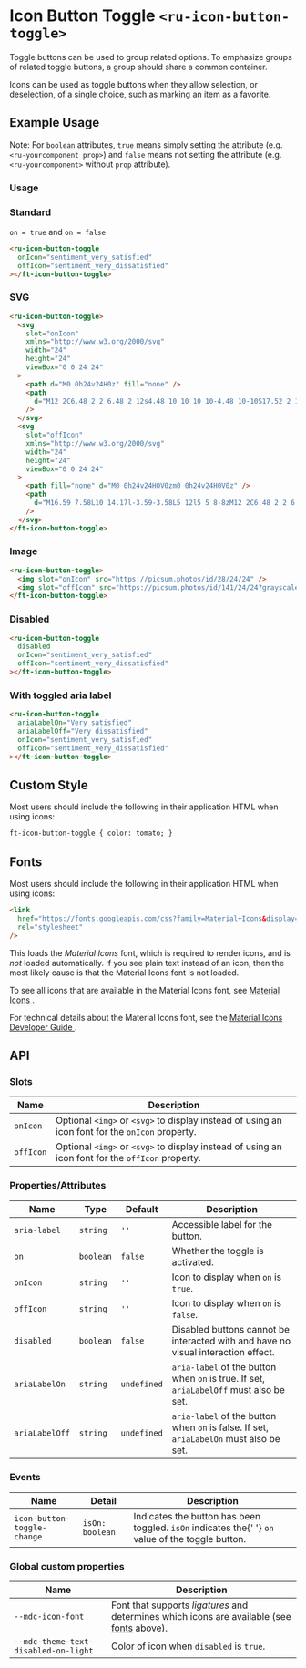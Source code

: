 
<Meta title="Ruhil UI/Component/IconButtonToggle/Doc" />

<style>{`

`}</style>

# Icon Button Toggle `<ru-icon-button-toggle>`

<p>
  Toggle buttons can be used to group related options. To emphasize groups of
  related toggle buttons, a group should share a common container.
</p>

<p>
  Icons can be used as toggle buttons when they allow selection, or deselection,
  of a single choice, such as marking an item as a favorite.
</p>

## Example Usage

Note: For `boolean` attributes, `true` means simply setting the attribute (e.g. `<ru-yourcomponent prop>`) and `false` means not setting the attribute (e.g. `<ru-yourcomponent>` without `prop` attribute).

### Usage

<Canvas withToolbar>
  <Story
    id="ruhil-ui-component-iconbuttontoggle--icon-button-toggle"
    height="50px"
  />
</Canvas>

### Standard

`on = true` and `on = false`

```html
<ru-icon-button-toggle
  onIcon="sentiment_very_satisfied"
  offIcon="sentiment_very_dissatisfied"
></ft-icon-button-toggle>
```

### SVG

```html
<ru-icon-button-toggle>
  <svg
    slot="onIcon"
    xmlns="http://www.w3.org/2000/svg"
    width="24"
    height="24"
    viewBox="0 0 24 24"
  >
    <path d="M0 0h24v24H0z" fill="none" />
    <path
      d="M12 2C6.48 2 2 6.48 2 12s4.48 10 10 10 10-4.48 10-10S17.52 2 12 2zm-2 15l-5-5 1.41-1.41L10 14.17l7.59-7.59L19 8l-9 9z"
    />
  </svg>
  <svg
    slot="offIcon"
    xmlns="http://www.w3.org/2000/svg"
    width="24"
    height="24"
    viewBox="0 0 24 24"
  >
    <path fill="none" d="M0 0h24v24H0V0zm0 0h24v24H0V0z" />
    <path
      d="M16.59 7.58L10 14.17l-3.59-3.58L5 12l5 5 8-8zM12 2C6.48 2 2 6.48 2 12s4.48 10 10 10 10-4.48 10-10S17.52 2 12 2zm0 18c-4.42 0-8-3.58-8-8s3.58-8 8-8 8 3.58 8 8-3.58 8-8 8z"
    />
  </svg>
</ft-icon-button-toggle>
```

### Image

```html
<ru-icon-button-toggle>
  <img slot="onIcon" src="https://picsum.photos/id/28/24/24" />
  <img slot="offIcon" src="https://picsum.photos/id/141/24/24?grayscale" />
</ft-icon-button-toggle>
```

### Disabled

```html
<ru-icon-button-toggle
  disabled
  onIcon="sentiment_very_satisfied"
  offIcon="sentiment_very_dissatisfied"
></ft-icon-button-toggle>
```

### With toggled aria label

```html
<ru-icon-button-toggle
  ariaLabelOn="Very satisfied"
  ariaLabelOff="Very dissatisfied"
  onIcon="sentiment_very_satisfied"
  offIcon="sentiment_very_dissatisfied"
></ft-icon-button-toggle>
```

## Custom Style

Most users should include the following in their application HTML when using icons:

```html
ft-icon-button-toggle { color: tomato; }
```

## Fonts

Most users should include the following in their application HTML when using icons:

```html
<link
  href="https://fonts.googleapis.com/css?family=Material+Icons&display=block"
  rel="stylesheet"
/>
```

<p>
  This loads the <em>Material Icons</em> font, which is required to render
  icons, and is
  <em>not</em> loaded automatically. If you see plain text instead of an icon, then
  the most likely cause is that the Material Icons font is not loaded.
</p>

<p>
  To see all icons that are available in the Material Icons font, see
  <a href="https://material.io/resources/icons/" rel="nofollow">
    Material Icons
  </a>.
</p>

<p>
  For technical details about the Material Icons font, see the
  <a href="https://google.github.io/material-design-icons/" rel="nofollow">
    Material Icons Developer Guide
  </a>.
</p>

## API

### Slots

<table>
  <thead>
    <tr>
      <th>Name</th>
      <th>Description</th>
    </tr>
  </thead>
  <tbody>
    <tr>
      <td>
        <code>onIcon</code>
      </td>
      <td>
        Optional <code>&lt;img&gt;</code> or <code>&lt;svg&gt;</code> to display
        instead of using an icon font for the <code>onIcon</code> property.
      </td>
    </tr>
    <tr>
      <td>
        <code>offIcon</code>
      </td>
      <td>
        Optional <code>&lt;img&gt;</code> or <code>&lt;svg&gt;</code> to display
        instead of using an icon font for the <code>offIcon</code> property.
      </td>
    </tr>
  </tbody>
</table>

### Properties/Attributes

<table>
  <thead>
    <tr>
      <th>Name</th>
      <th>Type</th>
      <th>Default</th>
      <th>Description</th>
    </tr>
  </thead>
  <tbody>
    <tr>
      <td>
        <code>aria-label</code>
      </td>
      <td>
        <code>string</code>
      </td>
      <td>
        <code>''</code>
      </td>
      <td>Accessible label for the button.</td>
    </tr>
    <tr>
      <td>
        <code>on</code>
      </td>
      <td>
        <code>boolean</code>
      </td>
      <td>
        <code>false</code>
      </td>
      <td>Whether the toggle is activated.</td>
    </tr>
    <tr>
      <td>
        <code>onIcon</code>
      </td>
      <td>
        <code>string</code>
      </td>
      <td>
        <code>''</code>
      </td>
      <td>
        Icon to display when <code>on</code> is <code>true</code>.
      </td>
    </tr>
    <tr>
      <td>
        <code>offIcon</code>
      </td>
      <td>
        <code>string</code>
      </td>
      <td>
        <code>''</code>
      </td>
      <td>
        Icon to display when <code>on</code> is <code>false</code>.
      </td>
    </tr>
    <tr>
      <td>
        <code>disabled</code>
      </td>
      <td>
        <code>boolean</code>
      </td>
      <td>
        <code>false</code>
      </td>
      <td>
        Disabled buttons cannot be interacted with and have no visual
        interaction effect.
      </td>
    </tr>
    <tr>
      <td>
        <code>ariaLabelOn</code>
      </td>
      <td>
        <code>string</code>
      </td>
      <td>
        <code>undefined</code>
      </td>
      <td>
        <code>aria-label</code> of the button when <code>on</code> is true. If
        set, <code>ariaLabelOff</code> must also be set.
      </td>
    </tr>
    <tr>
      <td>
        <code>ariaLabelOff</code>
      </td>
      <td>
        <code>string</code>
      </td>
      <td>
        <code>undefined</code>
      </td>
      <td>
        <code>aria-label</code> of the button when <code>on</code> is false. If
        set, <code>ariaLabelOn</code> must also be set.
      </td>
    </tr>
  </tbody>
</table>

### Events

<table>
  <thead>
    <tr>
      <th>Name</th>
      <th>Detail</th>
      <th>Description</th>
    </tr>
  </thead>
  <tbody>
    <tr>
      <td>
        <code>icon-button-toggle-change</code>
      </td>
      <td>
        <code>isOn: boolean</code>
      </td>
      <td>
        Indicates the button has been toggled. <code>isOn</code> indicates the{' '}
        <code>on</code> value of the toggle button.
      </td>
    </tr>
  </tbody>
</table>

### Global custom properties

<table>
  <thead>
    <tr>
      <th>Name</th>
      <th>Description</th>
    </tr>
  </thead>
  <tbody>
    <tr>
      <td>
        <code>--mdc-icon-font</code>
      </td>
      <td>
        Font that supports <em>ligatures</em> and determines which icons are
        available (see <a href="#fonts">fonts</a> above).
      </td>
    </tr>
    <tr>
      <td>
        <code>--mdc-theme-text-disabled-on-light</code>
      </td>
      <td>
        Color of icon when <code>disabled</code> is <code>true</code>.
      </td>
    </tr>
  </tbody>
</table>
